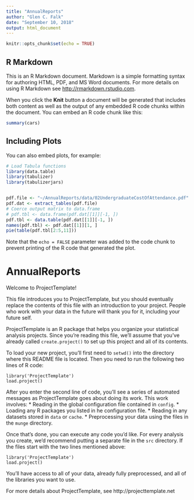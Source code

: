 ```yaml
---
title: "AnnualReports"
author: "Glen C. Falk"
date: "September 10, 2018"
output: html_document
---
```


```r
knitr::opts_chunk$set(echo = TRUE)
```

## R Markdown

This is an R Markdown document. Markdown is a simple formatting syntax for authoring HTML, PDF, and MS Word documents. For more details on using R Markdown see <http://rmarkdown.rstudio.com>.

When you click the **Knit** button a document will be generated that includes both content as well as the output of any embedded R code chunks within the document. You can embed an R code chunk like this:

```r
summary(cars)
```

## Including Plots

You can also embed plots, for example:

```r
# Load Tabula functions
library(data.table)
library(tabulizer)
library(tabulizerjars)


pdf.file <- "~/AnnualReports/data/02UndergraduateCostOfAttendance.pdf"          # Define path to PDF file
pdf.dat <- extract_tables(pdf.file)                                             # Extract data table
# Coerce output matrix to data.frame
# pdf.tbl <- data.frame(pdf.dat[[1]][-1, ])
pdf.tbl <- data.table(pdf.dat[[1]][-1, ])                                       # Coerce output matrix to data.table
names(pdf.tbl) <- pdf.dat[[1]][1, ]
pie(table(pdf.tbl[2:5,11]))                                                     # create pie chart
```

Note that the `echo = FALSE` parameter was added to the code chunk to prevent printing of the R code that generated the plot.

# AnnualReports

Welcome to ProjectTemplate!

This file introduces you to ProjectTemplate, but you should eventually replace
the contents of this file with an introduction to your project. People who
work with your data in the future will thank you for it, including your future
self.

ProjectTemplate is an R package that helps you organize your statistical
analysis projects. Since you're reading this file, we'll assume that you've
already called `create.project()` to set up this project and all of its
contents.

To load your new project, you'll first need to `setwd()` into the directory
where this README file is located. Then you need to run the following two
lines of R code:

	library('ProjectTemplate')
	load.project()

After you enter the second line of code, you'll see a series of automated
messages as ProjectTemplate goes about doing its work. This work involves:
* Reading in the global configuration file contained in `config`.
* Loading any R packages you listed in he configuration file.
* Reading in any datasets stored in `data` or `cache`.
* Preprocessing your data using the files in the `munge` directory.

Once that's done, you can execute any code you'd like. For every analysis
you create, we'd recommend putting a separate file in the `src` directory.
If the files start with the two lines mentioned above:

	library('ProjectTemplate')
	load.project()

You'll have access to all of your data, already fully preprocessed, and
all of the libraries you want to use.

For more details about ProjectTemplate, see http://projecttemplate.net


